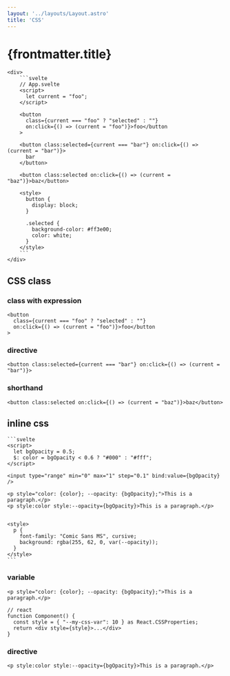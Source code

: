 ```yaml
---
layout: '../layouts/Layout.astro'
title: 'CSS'
---
```



# {frontmatter.title}

<ComponentAndCode>
    <App slot='component' client:load />

    <div>
        ```svelte
        // App.svelte
        <script>
          let current = "foo";
        </script>
        
        <button
          class={current === "foo" ? "selected" : ""}
          on:click={() => (current = "foo")}>foo</button
        >
        
        <button class:selected={current === "bar"} on:click={() => (current = "bar")}>
          bar
        </button>
        
        <button class:selected on:click={() => (current = "baz")}>baz</button>
        
        <style>
          button {
            display: block;
          }
        
          .selected {
            background-color: #ff3e00;
            color: white;
          }
        </style>
        ```
    </div>

</ComponentAndCode>

## CSS class

### class with expression

```svelte
<button
  class={current === "foo" ? "selected" : ""}
  on:click={() => (current = "foo")}>foo</button
>
```

### directive

```svelte
<button class:selected={current === "bar"} on:click={() => (current = "bar")}>
```

### shorthand

```svelte
<button class:selected on:click={() => (current = "baz")}>baz</button>
```

## inline css

<ComponentAndCode>
    <App2 slot="component" client:load />

    ```svelte
    <script>
      let bgOpacity = 0.5;
      $: color = bgOpacity < 0.6 ? "#000" : "#fff";
    </script>
    
    <input type="range" min="0" max="1" step="0.1" bind:value={bgOpacity} />
    
    <p style="color: {color}; --opacity: {bgOpacity};">This is a paragraph.</p>
    <p style:color style:--opacity={bgOpacity}>This is a paragraph.</p>

    
    <style>
      p {
        font-family: "Comic Sans MS", cursive;
        background: rgba(255, 62, 0, var(--opacity));
      }
    </style>
    ```
</ComponentAndCode>


### variable

```svelte
<p style="color: {color}; --opacity: {bgOpacity};">This is a paragraph.</p>
```

```tsx
// react
function Component() {
  const style = { "--my-css-var": 10 } as React.CSSProperties;
  return <div style={style}>...</div>
}
```

### directive

```svelte
<p style:color style:--opacity={bgOpacity}>This is a paragraph.</p>
```